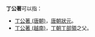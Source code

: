 '''丁公著'''可以指：

*[[丁公著_(唐朝)|丁公著 (唐朝)]]，[[唐朝|唐朝]][[狀元|狀元]]。
*[[丁公著_(越南)|丁公著 (越南)]]，[[丁朝|丁朝]][[丁部領|丁部領]]之父。

{{disambig|G公|cat=三字丁姓人名消歧义}}